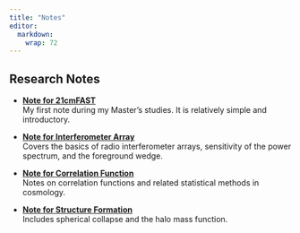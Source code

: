 ```yaml
---
title: "Notes"
editor: 
  markdown: 
    wrap: 72
---
```


## Research Notes

- [**Note for 21cmFAST**](note/Note%20for%2021cmFAST.pdf)  
  My first note during my Master's studies. It is relatively simple and introductory.

- [**Note for Interferometer Array**](note/Note%20for%20Interferometer%20Array.pdf)  
  Covers the basics of radio interferometer arrays, sensitivity of the power spectrum, and the foreground wedge.

- [**Note for Correlation Function**](note/Note%20for%20Correlation%20Function.pdf)  
  Notes on correlation functions and related statistical methods in cosmology.

- [**Note for Structure Formation**](note/Structure%20Formation.pdf)  
  Includes spherical collapse and the halo mass function.
